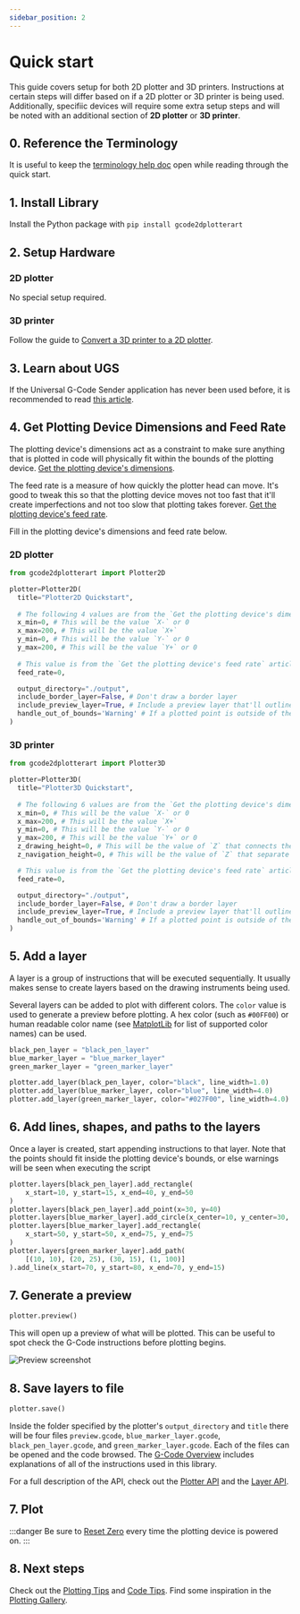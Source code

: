```yaml
---
sidebar_position: 2
---
```


# Quick start

This guide covers setup for both 2D plotter and 3D printers. Instructions at certain steps will differ based on if a 2D plotter or 3D printer is being used. Additionally, specifiic devices will require some extra setup steps and will be noted with an additional section of **2D plotter** or **3D printer**.

## 0. Reference the Terminology

It is useful to keep the [terminology help doc](./documentation/terminology) open while reading through the quick start. 

## 1. Install Library

Install the Python package with `pip install gcode2dplotterart`

## 2. Setup Hardware

### 2D plotter

No special setup required. 

### 3D printer

Follow the guide to [Convert a 3D printer to a 2D plotter](./documentation/convert-3d-to-2d).

## 3. Learn about UGS

If the Universal G-Code Sender application has never been used before, it is recommended to read [this article](./documentation/ugs).

## 4. Get Plotting Device Dimensions and Feed Rate

The plotting device's dimensions act as a constraint to make sure anything that is plotted in code will physically fit within the bounds of the plotting device. [Get the plotting device's dimensions](./documentation/ugs#get-the-plotting-devicess-dimensions). 

The feed rate is a measure of how quickly the plotter head can move. It's good to tweak this so that the plotting device moves not too fast that it'll create imperfections and not too slow that plotting takes forever. [Get the plotting device's feed rate](./documentation/ugs#get-the-plotting-devicess-feed-rate).

Fill in the plotting device's dimensions and feed rate below. 

### 2D plotter

```python
from gcode2dplotterart import Plotter2D

plotter=Plotter2D(
  title="Plotter2D Quickstart",
  
  # The following 4 values are from the `Get the plotting device's dimensions` article above. 
  x_min=0, # This will be the value `X-` or 0
  x_max=200, # This will be the value `X+`
  y_min=0, # This will be the value `Y-` or 0
  y_max=200, # This will be the value `Y+` or 0
  
  # This value is from the `Get the plotting device's feed rate` article above.
  feed_rate=0,

  output_directory="./output", 
  include_border_layer=False, # Don't draw a border layer
  include_preview_layer=True, # Include a preview layer that'll outline the print without drawing anything.
  handle_out_of_bounds='Warning' # If a plotted point is outside of the bounds, give a warning, don't plot the point, and keep going.
)
```

### 3D printer

```python
from gcode2dplotterart import Plotter3D

plotter=Plotter3D(
  title="Plotter3D Quickstart",
  
  # The following 6 values are from the `Get the plotting device's dimensions` article above. 
  x_min=0, # This will be the value `X-` or 0
  x_max=200, # This will be the value `X+`
  y_min=0, # This will be the value `Y-` or 0
  y_max=200, # This will be the value `Y+` or 0
  z_drawing_height=0, # This will be the value of `Z` that connects the plotter head to the plotting surface.
  z_navigation_height=0, # This will be the value of `Z` that separate the plotter head from the plotting surface.

  # This value is from the `Get the plotting device's feed rate` article above.
  feed_rate=0,

  output_directory="./output", 
  include_border_layer=False, # Don't draw a border layer
  include_preview_layer=True, # Include a preview layer that'll outline the print without drawing anything.
  handle_out_of_bounds='Warning' # If a plotted point is outside of the bounds, give a warning, don't plot the point, and keep going.
)
```

## 5. Add a layer

A layer is a group of instructions that will be executed sequentially.  It usually makes sense to create layers based on the drawing instruments being used. 

Several layers can be added to plot with different colors. The `color` value is used to generate a preview before plotting. A hex color (such as `#00FF00`) or human readable color name (see [MatplotLib](https://matplotlib.org/stable/gallery/color/named_colors.html#css-colors) for list of supported color names) can be used. 

```python
black_pen_layer = "black_pen_layer"
blue_marker_layer = "blue_marker_layer"
green_marker_layer = "green_marker_layer"

plotter.add_layer(black_pen_layer, color="black", line_width=1.0)
plotter.add_layer(blue_marker_layer, color="blue", line_width=4.0)
plotter.add_layer(green_marker_layer, color="#027F00", line_width=4.0)
```

## 6. Add lines, shapes, and paths to the layers

Once a layer is created, start appending instructions to that layer. Note that the points should fit inside the plotting device's bounds, or else warnings will be seen when executing the script

```python
plotter.layers[black_pen_layer].add_rectangle(
    x_start=10, y_start=15, x_end=40, y_end=50
)
plotter.layers[black_pen_layer].add_point(x=30, y=40)
plotter.layers[blue_marker_layer].add_circle(x_center=10, y_center=30, radius=10)
plotter.layers[blue_marker_layer].add_rectangle(
    x_start=50, y_start=50, x_end=75, y_end=75
)
plotter.layers[green_marker_layer].add_path(
    [(10, 10), (20, 25), (30, 15), (1, 100)]
).add_line(x_start=70, y_start=80, x_end=70, y_end=15)
```
 
## 7. Generate a preview

```python
plotter.preview()
```

This will open up a preview of what will be plotted. This can be useful to spot check the G-Code instructions before plotting begins.

![Preview screenshot](/img/quickstart/preview.png)


## 8. Save layers to file

```python
plotter.save()
```

Inside the folder specified by the plotter's `output_directory` and `title` there will be four files `preview.gcode`, `blue_marker_layer.gcode`, `black_pen_layer.gcode`, and `green_marker_layer.gcode`. Each of the files can be opened and the code browsed. The [G-Code Overview](./documentation/gcode) includes explanations of all of the instructions used in this library.

For a full description of the API, check out the [Plotter API](./api/plotter) and the [Layer API](./api/layer).

## 7. Plot

:::danger
Be sure to [Reset Zero](documentation/ugs#reset-zero) every time the plotting device is powered on.
:::

## 8. Next steps

Check out the [Plotting Tips](./tips/plotting_tips) and [Code Tips](./tips/code_tips). Find some inspiration in the [Plotting Gallery](./category/gallery).